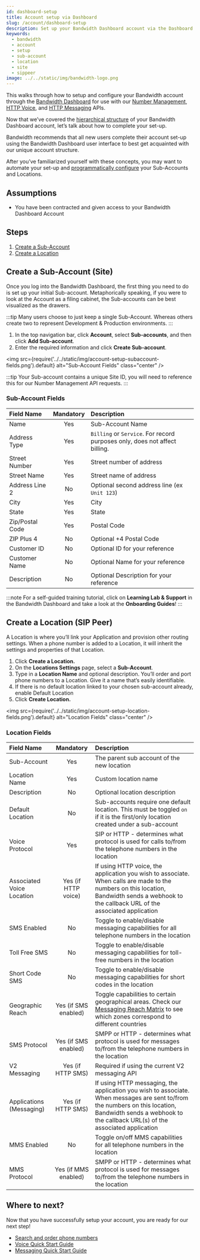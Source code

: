 ```yaml
---
id: dashboard-setup
title: Account setup via Dashboard
slug: /account/dashboard-setup
description: Set up your Bandwidth Dashboard account via the Dashboard UI
keywords:
  - bandwidth
  - account
  - setup
  - sub-account
  - location
  - site
  - sippeer
image: ../../static/img/bandwidth-logo.png
---
```


This walks through how to setup and configure your Bandwidth account through the [Bandwidth Dashboard](https://dashboard.bandwidth.com) for use with our [Number Management](../../numbers), [HTTP Voice](../../voice), and [HTTP Messaging](../../messaging) APIs.

Now that we’ve covered the [hierarchical structure](structure.md) of your Bandwidth Dashboard account, let’s talk about how to complete your set-up.

Bandwidth recommends that all new users complete their account set-up using the Bandwidth Dashboard user interface to best get acquainted with our unique account structure.

After you’ve familiarized yourself with these concepts, you may want to automate your set-up and [programmatically configure](../programmatic-setup) your Sub-Accounts and Locations.

## Assumptions
- You have been contracted and given access to your Bandwidth Dashboard Account

## Steps
1. [Create a Sub-Account](#create-a-sub-account-site)
2. [Create a Location](#create-a-location-sip-peer)

## Create a Sub-Account (Site)

Once you log into the Bandwidth Dashboard, the first thing you need to do is set up your initial Sub-account.
Metaphorically speaking, if you were to look at the Account as a filing cabinet, the Sub-accounts can be best visualized as the drawers.

:::tip
Many users choose to just keep a single Sub-Account. Whereas others create two to represent Development & Production environments.
:::

1. In the top navigation bar, click **Account**, select **Sub-accounts**, and then click **Add Sub-account**.
2. Enter the required information and click **Create Sub-account**.

<img
  src={require('../../static/img/account-setup-subaccount-fields.png').default}
  alt="Sub-Account Fields"
  class="center"
/>
<br/>

:::tip
Your Sub-account contains a unique Site ID, you will need to reference this for our Number Management API requests.
:::

### Sub-Account Fields

<div className="tableCenter">

  | Field Name      | Mandatory | Description                                                                |
  |:----------------|:---------:|:---------------------------------------------------------------------------|
  | Name            | Yes       | Sub-Account Name                                                           |
  | Address Type    | Yes       | `Billing` or `Service`. For record purposes only, does not affect billing. |
  | Street Number   | Yes       | Street number of address                                                   |
  | Street Name     | Yes       | Street name of address                                                     |
  | Address Line 2  | No        | Optional second address line (ex `Unit 123`)                               |
  | City            | Yes       | City                                                                       |
  | State           | Yes       | State                                                                      |
  | Zip/Postal Code | Yes       | Postal Code                                                                |
  | ZIP Plus 4      | No        | Optional +4 Postal Code                                                    |
  | Customer ID     | No        | Optional ID for your reference                                             |
  | Customer Name   | No        | Optional Name for your reference                                           |
  | Description     | No        | Optional Description for your reference                                    |
  
</div>

:::note
For a self-guided training tutorial, click on **Learning Lab & Support** in the Bandwidth Dashboard and take a look at the **Onboarding Guides**!
:::

## Create a Location (SIP Peer)

A Location is where you’ll link your Application and provision other routing settings. 
When a phone number is added to a Location, it will inherit the settings and properties of that Location.

1. Click **Create a Location.**
2. On the **Locations Settings** page, select a **Sub-Account**.
3. Type in a **Location Name** and optional description. You’ll order and port phone numbers to a Location. Give it a name that’s easily identifiable.
4. If there is no default location linked to your chosen sub-account already, enable Default Location
5. Click **Create Location.**

<img
  src={require('../../static/img/account-setup-location-fields.png').default}
  alt="Location Fields"
  class="center"
/>
<br/>
### Location Fields

<div className="tableCenter">

  | Field Name                | Mandatory            | Description                                                                                                      |
  |:--------------------------|:--------------------:|:-----------------------------------------------------------------------------------------------------------------|
  | Sub-Account               | Yes                  | The parent sub account of the new location |
  | Location Name             | Yes                  | Custom location name |
  | Description               | No                   | Optional location description |
  | Default Location          | No                   | Sub-accounts require one default location. This must be toggled `on` if it is the first/only location created under a sub-account |
  | Voice Protocol            | Yes                  | SIP or HTTP - determines what protocol is used for calls to/from the telephone numbers in the location |
  | Associated Voice Location | Yes (if HTTP voice)  | If using HTTP voice, the application you wish to associate. When calls are made to the numbers on this location, Bandwidth sends a webhook to the callback URL of the associated application |
  | SMS Enabled               | No                   | Toggle to enable/disable messaging capabilities for all telephone numbers in the location |
  | Toll Free SMS             | No                   | Toggle to enable/disable messaging capabilities for toll-free numbers in the location |
  | Short Code SMS            | No                   | Toggle to enable/disable messaging capabilities for short codes in the location |
  | Geographic Reach          | Yes (if SMS enabled) | Toggle capabilities to certain geographical areas. Check our [Messaging Reach Matrix](https://support.bandwidth.com/hc/en-us/articles/360003705673) to see which zones correspond to different countries |
  | SMS Protocol              | Yes (if SMS enabled) | SMPP or HTTP - determines what protocol is used for messages to/from the telephone numbers in the location |
  | V2 Messaging              | Yes (if HTTP SMS)    | Required if using the current V2 messaging API |
  | Applications (Messaging)  | Yes (if HTTP SMS)    | If using HTTP messaging, the application you wish to associate. When messages are sent to/from the numbers on this location, Bandwidth sends a webhook to the callback URL(s) of the associated application |
  | MMS Enabled               | No                   | Toggle on/off MMS capabilities for all telephone numbers in the location |
  | MMS Protocol              | Yes (if MMS enabled) | SMPP or HTTP - determines what protocol is used for messages to/from the telephone numbers in the location |

</div>

## Where to next?

Now that you have successfully setup your account, you are ready for our next step!
- [Search and order phone numbers](/docs/numbers/guides/searchingForNumbers/)
- [Voice Quick Start Guide](/docs/voice/quickStart/)
- [Messaging Quick Start Guide](/docs/messaging/quickStart/)